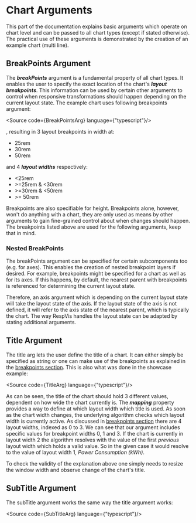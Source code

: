 
<Meta of={CurrentMeta}/>

# Chart Arguments

This part of the documentation explains basic arguments which operate on
chart level and can be passed to all chart types (except if stated otherwise).
The practical use of these arguments is demonstrated by the creation of an
example chart (multi line).

## <a name="breakpoints-argument"></a> BreakPoints Argument

The _**breakPoints**_ argument is a fundamental property of all chart types. It enables the user to specify the
exact location of the chart's _**layout breakpoints**_. This information can be used by certain other arguments
to control when responsive transformations should happen depending on the current layout state. The example
chart uses following breakpoints argument:

<Source code={BreakPointsArg} language={"typescript"}/>

, resulting in 3 layout breakpoints in width at:
- 25rem
- 30rem
- 50rem

and 4 _**layout widths**_ respectively:
- \<25rem
- \>=25rem & \<30rem
- \>=30rem & \<50rem
- \>= 50rem

Breakpoints are also specifiable for height. Breakpoints alone, however, won't do anything with a chart,
they are only used as means by other arguments to gain fine-grained control about when changes should happen.
The breakpoints listed above are used for the following arguments, keep that in mind.


### Nested BreakPoints

The breakPoints argument can be specified for certain subcomponents too (e.g. for axes). This enables the
creation of nested breakpoint layers if desired. For example, breakpoints might be specified for a chart as
well as for its axes. If this happens, by default, the nearest parent with breakpoints is referenced for
determining the current layout state.

Therefore, an axis argument which is depending on the current layout state will take the layout state
of the axis. If the layout state of the axis is not defined, it will refer to the axis state of the nearest parent,
which is typically the chart. The way RespVis handles the layout state can be adapted by stating
additional arguments.

## Title Argument

The title arg lets the user define the title of a chart. It can either simply be specified as
string or one can make use of the breakpoints as explained in the [breakpoints section](#breakpoints-argument).
This is also what was done in the showcase example:

<Source code={TitleArg} language={"typescript"}/>

As can be seen, the title of the chart should hold 3 different values, dependent on how wide the chart currently
is. The _**mapping**_ property provides a way to define at which layout width which title is used. As soon as the
chart width changes, the underlying algorithm checks which layout width is currently active. As discussed in
[breakpoints section](#breakpoints-argument) there are 4 layout widths, indexed as 0 to 3. We can see that our argument includes
specific values for breakpoint widths 0, 1 and 3. If the chart is currently in layout width 2 the algorithm
resolves with the value of the first _previous_ layout width which holds a valid value. So in the given case it would
resolve to the value of layout width 1, _Power Consumption (kWh)_.

To check the validity of the explanation above one simply needs to resize the window width and observe change
of the chart's title.


## SubTitle Argument

The subTitle argument works the same way the title argument works:

<Source code={SubTitleArg} language={"typescript"}/>


<SourceCollapseBlocks/>

